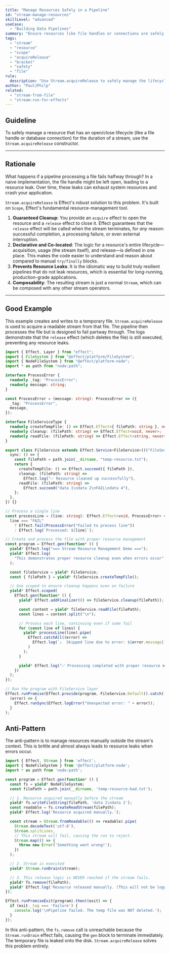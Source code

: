 ```yaml
---
title: "Manage Resources Safely in a Pipeline"
id: "stream-manage-resources"
skillLevel: "advanced"
useCase:
  - "Building Data Pipelines"
summary: "Ensure resources like file handles or connections are safely acquired at the start of a pipeline and always released at the end, even on failure."
tags:
  - "stream"
  - "resource"
  - "scope"
  - "acquireRelease"
  - "bracket"
  - "safety"
  - "file"
rule:
  description: "Use Stream.acquireRelease to safely manage the lifecycle of a resource within a pipeline."
author: "PaulJPhilp"
related:
  - "stream-from-file"
  - "stream-run-for-effects"
---
```


## Guideline

To safely manage a resource that has an open/close lifecycle (like a file handle or database connection) for the duration of a stream, use the `Stream.acquireRelease` constructor.

---

## Rationale

What happens if a pipeline processing a file fails halfway through? In a naive implementation, the file handle might be left open, leading to a resource leak. Over time, these leaks can exhaust system resources and crash your application.

`Stream.acquireRelease` is Effect's robust solution to this problem. It's built on `Scope`, Effect's fundamental resource-management tool.

1.  **Guaranteed Cleanup**: You provide an `acquire` effect to open the resource and a `release` effect to close it. Effect guarantees that the `release` effect will be called when the stream terminates, for *any* reason: successful completion, a processing failure, or even external interruption.
2.  **Declarative and Co-located**: The logic for a resource's entire lifecycle—acquisition, usage (the stream itself), and release—is defined in one place. This makes the code easier to understand and reason about compared to manual `try/finally` blocks.
3.  **Prevents Resource Leaks**: It is the idiomatic way to build truly resilient pipelines that do not leak resources, which is essential for long-running, production-grade applications.
4.  **Composability**: The resulting stream is just a normal `Stream`, which can be composed with any other stream operators.

---

## Good Example

This example creates and writes to a temporary file. `Stream.acquireRelease` is used to acquire a readable stream from that file. The pipeline then processes the file but is designed to fail partway through. The logs demonstrate that the `release` effect (which deletes the file) is still executed, preventing any resource leaks.

```typescript
import { Effect, Layer } from "effect";
import { FileSystem } from "@effect/platform/FileSystem";
import { NodeFileSystem } from "@effect/platform-node";
import * as path from "node:path";

interface ProcessError {
  readonly _tag: "ProcessError";
  readonly message: string;
}

const ProcessError = (message: string): ProcessError => ({
  _tag: "ProcessError",
  message,
});

interface FileServiceType {
  readonly createTempFile: () => Effect.Effect<{ filePath: string }, never>;
  readonly cleanup: (filePath: string) => Effect.Effect<void, never>;
  readonly readFile: (filePath: string) => Effect.Effect<string, never>;
}

export class FileService extends Effect.Service<FileService>()("FileService", {
  sync: () => {
    const filePath = path.join(__dirname, "temp-resource.txt");
    return {
      createTempFile: () => Effect.succeed({ filePath }),
      cleanup: (filePath: string) =>
        Effect.log("✅ Resource cleaned up successfully"),
      readFile: (filePath: string) =>
        Effect.succeed("data 1\ndata 2\nFAIL\ndata 4"),
    };
  },
}) {}

// Process a single line
const processLine = (line: string): Effect.Effect<void, ProcessError> =>
  line === "FAIL"
    ? Effect.fail(ProcessError("Failed to process line"))
    : Effect.log(`Processed: ${line}`);

// Create and process the file with proper resource management
const program = Effect.gen(function* () {
  yield* Effect.log("=== Stream Resource Management Demo ===");
  yield* Effect.log(
    "This demonstrates proper resource cleanup even when errors occur"
  );

  const fileService = yield* FileService;
  const { filePath } = yield* fileService.createTempFile();

  // Use scoped to ensure cleanup happens even on failure
  yield* Effect.scoped(
    Effect.gen(function* () {
      yield* Effect.addFinalizer(() => fileService.cleanup(filePath));

      const content = yield* fileService.readFile(filePath);
      const lines = content.split("\n");

      // Process each line, continuing even if some fail
      for (const line of lines) {
        yield* processLine(line).pipe(
          Effect.catchAll((error) =>
            Effect.log(`⚠️  Skipped line due to error: ${error.message}`)
          )
        );
      }

      yield* Effect.log("✅ Processing completed with proper resource management");
    })
  );
});

// Run the program with FileService layer
Effect.runPromise(Effect.provide(program, FileService.Default)).catch(
  (error) => {
    Effect.runSync(Effect.logError("Unexpected error: " + error));
  }
);

```

## Anti-Pattern

The anti-pattern is to manage resources manually outside the stream's context. This is brittle and almost always leads to resource leaks when errors occur.

```typescript
import { Effect, Stream } from 'effect';
import { NodeFileSystem } from '@effect/platform-node';
import * as path from 'node:path';

const program = Effect.gen(function* () {
  const fs = yield* NodeFileSystem;
  const filePath = path.join(__dirname, 'temp-resource-bad.txt');

  // 1. Resource acquired manually before the stream
  yield* fs.writeFileString(filePath, 'data 1\ndata 2');
  const readable = fs.createReadStream(filePath);
  yield* Effect.log('Resource acquired manually.');

  const stream = Stream.fromReadable(() => readable).pipe(
    Stream.decodeText('utf-8'),
    Stream.splitLines,
    // This stream will fail, causing the run to reject.
    Stream.map(() => {
      throw new Error('Something went wrong!');
    })
  );

  // 2. Stream is executed
  yield* Stream.runDrain(stream);

  // 3. This release logic is NEVER reached if the stream fails.
  yield* fs.remove(filePath);
  yield* Effect.log('Resource released manually. (This will not be logged)');
});

Effect.runPromiseExit(program).then((exit) => {
  if (exit._tag === 'Failure') {
    console.log('\nPipeline failed. The temp file was NOT deleted.');
  }
});
```

In this anti-pattern, the `fs.remove` call is unreachable because the `Stream.runDrain` effect fails, causing the `gen` block to terminate immediately. The temporary file is leaked onto the disk. `Stream.acquireRelease` solves this problem entirely.